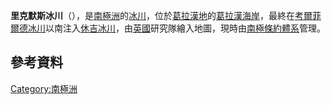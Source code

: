 {{coord|66|15|S|64|55|W|display=title}}

'''里克默斯冰川'''（{{lang-en|Rickmers Glacier}}），是[[南極洲|南極洲]]的[[冰川|冰川]]，位於[[葛拉漢地|葛拉漢地]]的[[葛拉漢海岸|葛拉漢海岸]]，最終在[[考爾菲爾德冰川|考爾菲爾德冰川]]以南注入[[休吉冰川|休吉冰川]]，由[[英國|英國]]研究隊繪入地圖，現時由[[南極條約體系|南極條約體系]]管理。
 
==參考資料==
{{usgs-gazetteer}}

{{DEFAULTSORT:Rickmers Glacier}}
[[Category:南極洲|Category:南極洲]]


{{GrahamCoast-geo-stub}}